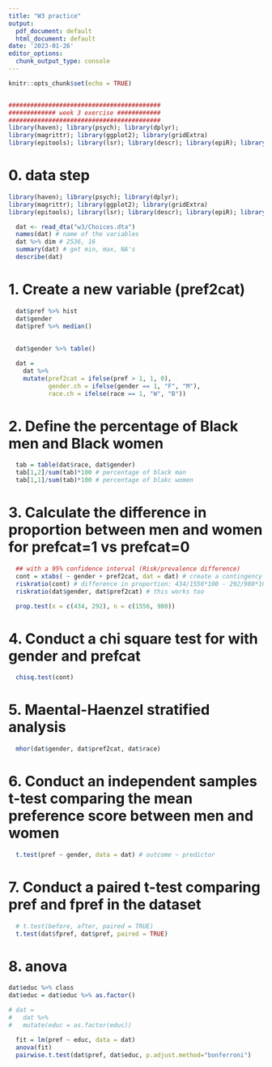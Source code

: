 ```yaml
---
title: "W3 practice"
output:
  pdf_document: default
  html_document: default
date: '2023-01-26'
editor_options: 
  chunk_output_type: console
---
```


```r
knitr::opts_chunk$set(echo = TRUE)


##########################################
############# week 3 exercise ############
##########################################
library(haven); library(psych); library(dplyr); 
library(magrittr); library(ggplot2); library(gridExtra)
library(epitools); library(lsr); library(descr); library(epiR); library(epiDisplay)

```


# 0. data step 
```r

library(haven); library(psych); library(dplyr); 
library(magrittr); library(ggplot2); library(gridExtra)
library(epitools); library(lsr); library(descr); library(epiR); library(epiDisplay)

  dat <- read_dta("w3/Choices.dta")
  names(dat) # name of the variables
  dat %>% dim # 2536, 16
  summary(dat) # get min, max, NA's
  describe(dat)
```  

# 1. Create a new variable (pref2cat) 

```r
  dat$pref %>% hist
  dat$gender
  dat$pref %>% median()
  
  
  dat$gender %>% table()

  dat = 
    dat %>% 
    mutate(pref2cat = ifelse(pref > 1, 1, 0),
           gender.ch = ifelse(gender == 1, "F", "M"),
           race.ch = ifelse(race == 1, "W", "B"))
```

# 2. Define the percentage of Black men and Black women

```r

  tab = table(dat$race, dat$gender)
  tab[1,2]/sum(tab)*100 # percentage of black man
  tab[1,1]/sum(tab)*100 # percentage of blakc women
```


# 3. Calculate the difference in proportion between men and women for prefcat=1 vs prefcat=0

```r

  ## with a 95% confidence interval (Risk/prevalence difference)
  cont = xtabs( ~ gender + pref2cat, dat = dat) # create a contingency table
  riskratio(cont) # difference in proportion: 434/1556*100 - 292/980*100
  riskratio(dat$gender, dat$pref2cat) # this works too

  prop.test(x = c(434, 292), n = c(1556, 980))

```

# 4. Conduct a chi square test for with gender and prefcat
```r

  chisq.test(cont)
```

# 5. Maental-Haenzel stratified analysis
```r


  mhor(dat$gender, dat$pref2cat, dat$race)
```

# 6. Conduct an independent samples t-test comparing the mean preference score between men and women
```r

  t.test(pref ~ gender, data = dat) # outcome ~ predictor
```

# 7. Conduct a paired t-test comparing pref and fpref in the dataset

```r

  # t.test(before, after, paired = TRUE)
  t.test(dat$fpref, dat$pref, paired = TRUE)
```

# 8. anova

```r
dat$educ %>% class
dat$educ = dat$educ %>% as.factor()

# dat =
#   dat %>%
#   mutate(educ = as.factor(educ))

  fit = lm(pref ~ educ, data = dat)
  anova(fit)
  pairwise.t.test(dat$pref, dat$educ, p.adjust.method="bonferroni")


```

